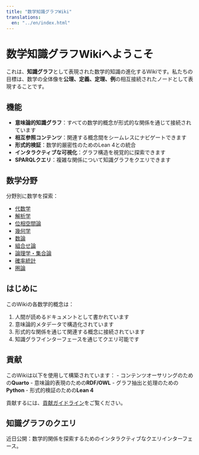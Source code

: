 ```yaml
---
title: "数学知識グラフWiki"
translations:
  en: "../en/index.html"
---
```


# 数学知識グラフWikiへようこそ

これは、**知識グラフ**として表現された数学的知識の進化するWikiです。私たちの目標は、数学の全体像を**公理、定義、定理、例**の相互接続されたノードとして表現することです。

## 機能

- **意味論的知識グラフ**：すべての数学的概念が形式的な関係を通じて接続されています
- **相互参照コンテンツ**：関連する概念間をシームレスにナビゲートできます
- **形式的検証**：数学的厳密性のためのLean 4との統合
- **インタラクティブな可視化**：グラフ構造を視覚的に探索できます
- **SPARQLクエリ**：複雑な関係について知識グラフをクエリできます

## 数学分野

分野別に数学を探索：

- [代数学](content/ja/algebra/index.qmd)
- [解析学](content/ja/analysis/index.qmd)
- [位相空間論](content/ja/topology/index.qmd)
- [幾何学](content/ja/geometry/index.qmd)
- [数論](content/ja/number-theory/index.qmd)
- [組合せ論](content/ja/combinatorics/index.qmd)
- [論理学・集合論](content/ja/logic-set-theory/index.qmd)
- [確率統計](content/ja/probability-statistics/index.qmd)
- [圏論](content/ja/category-theory/index.qmd)

## はじめに

このWikiの各数学的概念は：

1. 人間が読めるドキュメントとして書かれています
2. 意味論的メタデータで構造化されています
3. 形式的な関係を通じて関連する概念に接続されています
4. 知識グラフインターフェースを通じてクエリ可能です

## 貢献

このWikiは以下を使用して構築されています：
- コンテンツオーサリングのための**Quarto**
- 意味論的表現のための**RDF/OWL**
- グラフ抽出と処理のための**Python**
- 形式的検証のための**Lean 4**

貢献するには、[貢献ガイドライン](nav/ja/contributing.qmd)をご覧ください。

## 知識グラフのクエリ

近日公開：数学的関係を探索するためのインタラクティブなクエリインターフェース。
